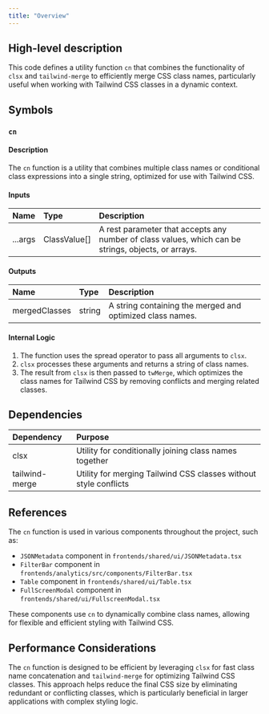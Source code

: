 ```yaml
---
title: "Overview"
---
```


## High-level description
This code defines a utility function `cn` that combines the functionality of `clsx` and `tailwind-merge` to efficiently merge CSS class names, particularly useful when working with Tailwind CSS classes in a dynamic context.

## Symbols

### `cn`
#### Description
The `cn` function is a utility that combines multiple class names or conditional class expressions into a single string, optimized for use with Tailwind CSS.

#### Inputs
| Name | Type | Description |
|:-----|:-----|:------------|
| ...args | ClassValue[] | A rest parameter that accepts any number of class values, which can be strings, objects, or arrays. |

#### Outputs
| Name | Type | Description |
|:-----|:-----|:------------|
| mergedClasses | string | A string containing the merged and optimized class names. |

#### Internal Logic
1. The function uses the spread operator to pass all arguments to `clsx`.
2. `clsx` processes these arguments and returns a string of class names.
3. The result from `clsx` is then passed to `twMerge`, which optimizes the class names for Tailwind CSS by removing conflicts and merging related classes.

## Dependencies
| Dependency | Purpose |
|:-----------|:--------|
| clsx | Utility for conditionally joining class names together |
| tailwind-merge | Utility for merging Tailwind CSS classes without style conflicts |

## References
The `cn` function is used in various components throughout the project, such as:
- `JSONMetadata` component in `frontends/shared/ui/JSONMetadata.tsx`
- `FilterBar` component in `frontends/analytics/src/components/FilterBar.tsx`
- `Table` component in `frontends/shared/ui/Table.tsx`
- `FullScreenModal` component in `frontends/shared/ui/FullscreenModal.tsx`

These components use `cn` to dynamically combine class names, allowing for flexible and efficient styling with Tailwind CSS.

## Performance Considerations
The `cn` function is designed to be efficient by leveraging `clsx` for fast class name concatenation and `tailwind-merge` for optimizing Tailwind CSS classes. This approach helps reduce the final CSS size by eliminating redundant or conflicting classes, which is particularly beneficial in larger applications with complex styling logic.